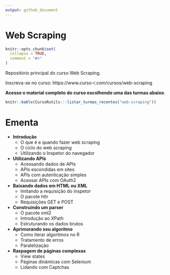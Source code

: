 ```yaml
---
output: github_document
---
```


# Web Scraping

<!-- README.md is generated from README.Rmd. Please edit that file -->

```r
knitr::opts_chunk$set(
  collapse = TRUE,
  comment = "#>"
)
```

Repositório principal do curso Web Scraping.

Inscreva-se no curso: https://www.curso-r.com/cursos/web-scraping

**Acesse o material completo do curso escolhendo uma das turmas abaixo**.

```r
knitr::kable(CursoRutils:::listar_turmas_recentes("web-scraping"))
```

# Ementa

- **Introdução**
  - O que é e quando fazer web scraping
  - O ciclo do web scraping
  - Utilizando o Inspetor do navegador

- **Utilizando APIs**
  - Acessando dados de APIs
  - APIs escondidas em sites
  - APIs com autenticação simples
  - Acessar APIs com OAuth2

- **Baixando dados em HTML ou XML**
  - Imitando a requisição do inspetor
  - O pacote httr
  - Requisições GET e POST

- **Construindo um parser**
  - O pacote xml2
  - Introdução ao XPath
  - Estruturando os dados brutos

- **Aprimorando seu algoritmo**
  - Como iterar algoritmos no R
  - Tratamento de erros
  - Paralelização

- **Raspagem de páginas complexas**
  - View states
  - Páginas dinâmicas com Selenium
  - Lidando com Captchas

